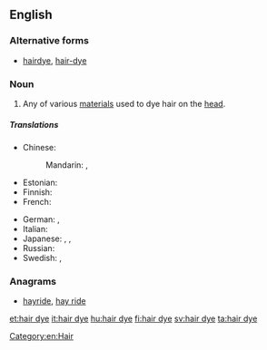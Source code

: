 ==English==
{{wikipedia}}

===Alternative forms===
* [[hairdye]], [[hair-dye]]

===Noun===
{{en-noun|head=[[hair]] [[dye]]}}

# Any of various [[material]]s used to dye hair on the [[head]].

=====Translations=====
{{trans-top|any of various materials used to dye hair on the head}}
* Chinese:
*: Mandarin: {{t+|cmn|染髮劑|sc=Hani}}, {{t|cmn|染发剂|tr=rǎnfàjì|sc=Hani}}
* Estonian: {{t|et|juuksevärv}}
* Finnish: {{t+|fi|hiusväri}}
* French: {{t|fr|teinture pour les cheveux|f}}
{{trans-mid}}
* German: {{t+|de|Haarfärbemittel|n}}, {{t|de|Haarfarbstoff|m}}
* Italian: {{t|it|tintura per capelli|f}}
* Japanese: {{t|ja|毛髪染料|tr=もうはつせんりょう, mōhatsu senryō|sc=Jpan}}, {{t|ja|毛染め|tr=けぞめ, kezome|sc=Jpan}}, {{t|ja|ヘアダイ|tr=headai|sc=Jpan}}
* Russian: {{t|ru|кра́ска для воло́с|f}}
* Swedish: {{t+|sv|hårfärgningsmedel|n}}, {{t+|sv|hårfärg|c}}
{{trans-bottom}}

===Anagrams===
* [[hayride#English|hayride]], [[hay ride#English|hay ride]]

[[Category:en:Hair]]

[[et:hair dye]]
[[it:hair dye]]
[[hu:hair dye]]
[[fi:hair dye]]
[[sv:hair dye]]
[[ta:hair dye]]